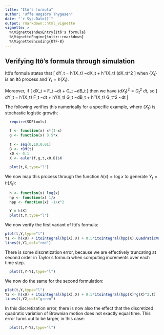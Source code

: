 ```yaml
---
title: "Itô's formula"
author: "Uffe Høgsbro Thygesen"
date: "`r Sys.Date()`"
output: rmarkdown::html_vignette
vignette: >
  %\VignetteIndexEntry{Itô's formula}
  %\VignetteEngine{knitr::rmarkdown}
  %\VignetteEncoding{UTF-8}
---
```

## Verifying Itô's formula through simulation 

Itô's formula states that 
\[
dY_t = h'(X_t) ~dX_t + \frac 12 h''(X_t) (dX_t)^2 
\]
when $\{X_t\}$ is an Itô process and $Y_t=h(X_t)$.

Moreover, if 
\[
dX_t = F_t ~dt + G_t ~dB_t
\]
then we have $(dX_t)^2 = G_t^2 ~dt$, so 
\[
dY_t = h'(X_t) F_t ~dt + h'(X_t) G_t ~dB_t + \frac 12 h''(X_t) G_t^2 ~dt 
\]

The following verifies this numerically for a specific example, where $\{X_t\}$ is stochastic logistic growth:

```r
  require(SDEtools)

  f <- function(x) x*(1-x)
  g <- function(x) 0.5*x
  
  t <- seq(0,10,0.01)
  B <- rBM(t)
  x0 <- 0.1
  X <- euler(f,g,t,x0,B)$X
  
  plot(t,X,type="l")
```

We now map this process through the function $h(x)=\log x$ to generate $Y_t=h(X_t)$:

```r
  h <- function(x) log(x)
  hp <- function(x) 1/x
  hpp <- function(x) -1/x^2

  Y = h(X)
  plot(t,Y,type="l")
```

We now verify the first variant of Itô's formula:

```r
plot(t,Y,type="l")
Y1 <- h(x0) + itointegral(hp(X),X) + 0.5*itointegral(hpp(X),QuadraticVariation(X))
lines(t,Y1,col="red")
```

There is some discretization error, because we are effectively truncating at second order in Taylor's formula when computing increments over each time step. 

```r
  plot(t,Y-Y1,type="l")
```

We now do the same for the second formulation:

```r
plot(t,Y,type="l")
Y2 <- h(x0) + itointegral(hp(X),X) + 0.5*itointegral(hpp(X)*g(X)^2,t)
lines(t,Y2,col="green")
```

In this discretization error, there is now also the effect that the discretized quadratic variation of Brownian motion does not exactly equal time. This error turns out to be larger, in this case: 

```r
  plot(t,Y-Y2,type="l")
```

